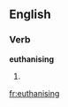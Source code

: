 
==English==

===Verb===
'''euthanising'''

# {{present participle of|[[euthanise]]}}

[[fr:euthanising]]